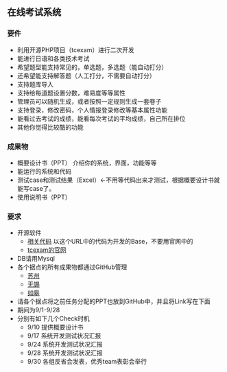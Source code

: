 ==在线考试系统==
===要件===
*利用开源PHP项目（tcexam）进行二次开发
*能进行日语和各类技术考试
*希望题型能支持常见的，单选题，多选题（能自动打分）
*还希望能支持解答题（人工打分，不需要自动打分）
*支持题库导入
*支持给每道题设置分数，难易度等等属性
*管理员可以随机生成，或者按照一定规则生成一套卷子
*支持登录，修改密码，个人情报登录修改等基本属性功能
*能看过去考试的成绩，能看每次考试的平均成绩，自己所在排位
*其他你觉得比较酷的功能


===成果物===
*概要设计书（PPT） 介绍你的系统，界面，功能等等
*能运行的系统和代码
*测试case和测试结果（Excel）←不用等代码出来才测试，根据概要设计书就能写case了。
*使用说明书（PPT）


===要求===
*开源软件
**[https://github.com/C3140/tcexam 相关代码]  以这个URL中的代码为开发的Base，不要用官网中的
**[https://tcexam.org/ tcexam的官网]
*DB请用Mysql
*各个据点的所有成果物都通过GitHub管理
**[https://github.com/C3140/lkg-exam-sz 苏州]
**[https://github.com/C3140/lkg-exam-wx 无锡]
**[https://github.com/C3140/lkg-exam-rg 如皋]
*请各个据点将之前任务分配的PPT也放到GitHub中，并且将Link写在下面
*期间为9/1-9/28
*分别有如下几个Check时机
**9/10 提供概要设计书
**9/17 系统开发测试状况汇报
**9/24 系统开发测试状况汇报
**9/28 系统开发测试状况汇报
**9/30 各组反省会发表，优秀team表彰会举行




